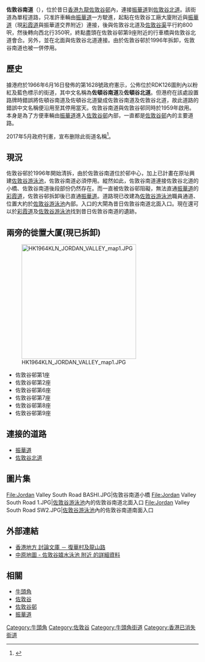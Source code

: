 {{Infobox Hong Kong Road
| 中文街道名稱    =  佐敦谷南道
| 英文街道名稱    =  Jordan Valley South Road
| 圖片    =  File:Jordan Valley South Road BACK.JPG
| 圖片說明    = 佐敦谷南道後段
| 路段總長度    =  0.35
| 行車線數量    =  單線單程
| 所在地區    =  [[牛頭角|牛頭角]][[佐敦谷|佐敦谷]]
| 起點    =  [[振華道|振華道]]交界
| 終點    =  佐敦谷南道與[[佐敦谷北道|佐敦谷北道]]連接點
| 通車日期    =  1959年(現已消失)
| 道路命名日期    =  1966年6月16日
| 命名文件= 1966年6月第1628號[[香港政府憲報|憲報]]
}}

'''佐敦谷南道'''（{{lang-en|'''Jordan Valley South Road'''}}），位於昔日[[香港|香港]][[九龍|九龍]][[佐敦谷邨|佐敦谷邨]]內，連接[[振華道|振華道]]到[[佐敦谷北道|佐敦谷北道]]。該街道為單程道路，只准許車輛由[[振華道|振華道]]一方駛進，起點在佐敦谷工廠大廈附近與[[振華道|振華道]]（現[[彩霞道|彩霞道]]與振華道交界附近）連接，後與佐敦谷北道及[[佐敦谷渠|佐敦谷渠]]平行約800呎，然後轉向西北行350呎，終點盡頭在佐敦谷邨第9座附近的行車橋與佐敦谷北道會合。另外，並在北面與佐敦谷北道連接。由於佐敦谷邨於1996年拆卸，佐敦谷南道也被一併停用。

==歷史==
據港府於1966年6月16日發佈的第1628號政府憲示，公佈位於RDK126圖則內以粉紅及藍色標示的街道，其中文名稱為'''佐頓谷南道'''及'''佐頓谷北道'''。但港府在該處設置路牌時錯誤將佐頓谷南道及佐頓谷北道變成佐敦谷南道及佐敦谷北道，故此道路的錯誤中文名稱便沿用至其停用當天。佐敦谷南道與佐敦谷邨同時於1959年啟用。本身是為了方便車輛由[[振華道|振華道]]進入[[佐敦谷邨|佐敦谷邨]]內部，一直都是[[佐敦谷邨|佐敦谷邨]]內的主要道路。

2017年5月政府刊憲，宣布删除此街道名稱<ref>{{Cite web |url=http://www.gld.gov.hk/egazette/pdf/20172121/cgn201721213555.pdf |title=政府公告 第3555號 |accessdate=2018-02-25 |archive-date=2018-02-26 |archive-url=https://web.archive.org/web/20180226032418/https://www.gld.gov.hk/egazette/pdf/20172121/cgn201721213555.pdf |dead-url=no }}</ref>。

{{wide image|GENERAL_VIEW_JORDAN_VALLEY_93.jpg|800px|從沈雲山俯瞰佐敦谷，可見[[佐敦谷邨|佐敦谷邨]]清拆後剩下的一片空地。<br />圖中可見仍未消失的佐敦谷南道（圖中下方），佐敦谷北道下半部份（圖中上方）。<br />（攝於1991年）}}

==現況== 
佐敦谷邨於1996年開始清拆，由於佐敦谷南道位於邨中心，加上已計畫在原址興建[[佐敦谷游泳池|佐敦谷游泳池]]，佐敦谷南道必須停用。縱然如此，佐敦谷南道連接佐敦谷北道的小橋、佐敦谷南道後段部份仍然存在。而一直被佐敦谷邨阻礙，無法直通[[振華道|振華道]]的[[彩霞道|彩霞道]]，佐敦谷邨拆卸後已直通[[振華道|振華道]]。道路現已改建為[[佐敦谷游泳池|佐敦谷游泳池]]職員通道、位置大約於[[佐敦谷游泳池|佐敦谷游泳池]]內部。入口的大閘為昔日佐敦谷南道北面入口。現在還可以於[[彩霞道|彩霞道]]及[[佐敦谷游泳池|佐敦谷游泳池]]找到昔日佐敦谷南道的遺跡。
{{wide image|JORDAN_VALLEY_SOUTH_RD_PANO_2009.jpg|800px|左方為連接佐敦谷北道的小橋；圖中為未被拆卸的佐敦谷南道後段；右方為昔日佐敦谷南道北面入口}}

==兩旁的徙置大厦(現已拆卸)== 
[[File:HK1964KLN_JORDAN_VALLEY_map1.JPG|300px]]
*佐敦谷邨第1座
*佐敦谷邨第2座
*佐敦谷邨第6座
*佐敦谷邨第7座
*佐敦谷邨第8座
*佐敦谷邨第9座

==連接的道路==
*[[振華道|振華道]]
*[[佐敦谷北道|佐敦谷北道]]

==圖片集==
<gallery>
File:Jordan Valley South Road BASHI.JPG|佐敦谷南道小橋
File:Jordan Valley South Road 1.JPG|[[佐敦谷游泳池|佐敦谷游泳池]]內的佐敦谷南道北面入口
File:Jordan Valley South Road SW2.JPG|[[佐敦谷游泳池|佐敦谷游泳池]]內的佐敦谷南道南面入口
</gallery>

==外部連結==
*[http://hk-place.com/db.php?post=d002002 香港地方 討論文庫 － 復華村及龍山路]{{Wayback|url=http://hk-place.com/db.php?post=d002002 |date=20071030024446 }}
*[http://www.centamap.com/gc/centamaplocation.aspx?x=840638&y=820637&sx=840638.34608&sy=820637.38302&z=1&lg=b5 中原地圖 - 佐敦谷嬉水泳池 附近 的詳細資料]

==相關==
*[[牛頭角|牛頭角]]
*[[佐敦谷|佐敦谷]]
*[[佐敦谷邨|佐敦谷邨]]
*[[振華道|振華道]]

[[Category:牛頭角|Category:牛頭角]]
[[Category:佐敦谷|Category:佐敦谷]]
[[Category:牛頭角街道|Category:牛頭角街道]]
[[Category:香港已消失街道|Category:香港已消失街道]]